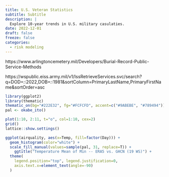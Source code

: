 ```yaml
---
title: U.S. Veteran Statistics
subtitle: Subtitle
description: |
  Explore 10-year trends in U.S. military casulaties.
date: 2022-12-01
draft: false
freeze: false
categories:
  - risk modeling
---
```



https://www.arlingtoncemetery.mil/Developers/Burial-Record-Public-Service-Methods

https://wspublic.eiss.army.mil/v1/IssRetrieveServices.svc/search?q=DOD=_:_:2022,DOB=_:_:1981&sortColumn=PrimaryLastName,PrimaryFirstName&sortOrder=asc

```r

library(ggplot2)
library(thematic)
thematic_on(bg="#222E32", fg="#FCFCFD", accent=c("#9ABEBE", "#789494"))
pal <- okabe_ito()

```

```r

plot(1:10, 2:11, t="o", col=1:10, cex=2)
grid()
lattice::show.settings()

```

```r

ggplot(airquality, aes(x=Temp, fill=factor(Day))) + 
  geom_histogram(color="white") +
  scale_fill_manual(values=sample(pal, 31, replace=T)) +
    ggtitle("Temperature Mean of Min -- ERA5 vs. GHCN (19 WS)") +
  theme(
    legend.position="top", legend.justification=0, 
    axis.text.x=element_text(angle=-90)
  )

```
